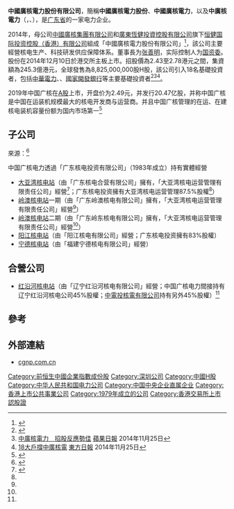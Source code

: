 {{Infobox Company 
| company_name     = 中国广核电力股份有限公司
| company_name_en  = CGN Power
| company_logo     = 
| company_type     = 上市公司（{{hkex|1816}}、{{szse|003816}}）
| company_slogan   = 安全第一，质量第一，追求卓越 
| location         = {{CHN}}[[广东省|广东省]][[深圳市|深圳市]][[福田区|福田区]][[深南大道|深南大道]]2002号中广核大厦南楼18楼
| key_people       = 董事长：张善明
| industry         = 建设、运营及管理核电站，销售该等核电站所发电力，组织开发核电站的设计及科研工作
| products         = 电力 
| revenue          = 
| operating_income = 
| net_income       = 115.71亿
| num_employees    = 18663 
| parent           = 中国广核集团 
| subsid           = [[红沿河核电站|红沿河核电]]
| homepage         = www.cgnp.com.cn
| footnotes        = 
|earnings_per_share=0.11元|P/E_ratio=14.6倍|founder=|equity=}}

{{NOT|中国广核集团}}
{{广东省核电站}}
'''中國廣核電力股份有限公司'''，簡稱'''中國廣核電力股份'''、'''中國廣核電力'''，以及'''中廣核電力'''（{{lang-en|'''CGN Power Co., Ltd.'''}}，{{hkex|1816}}、{{szse|003816}}），是[[广东省|广东省]]的一家电力企业。

2014年，母公司[[中國廣核集團有限公司|中國廣核集團有限公司]]和[[廣東恆健投資控股有限公司|廣東恆健投資控股有限公司]]旗下[[恒健国际投资控股（香港）有限公司|恒健国际投资控股（香港）有限公司]]組成「中國廣核電力股份有限公司」<ref>{{Cite web |url=http://www.cgnp.com.cn/n325873/n703198/index.html |title=中國廣核電力股份有限公司發展史 |accessdate=2015-01-01 |archive-date=2014-12-31 |archive-url=https://web.archive.org/web/20141231201826/http://www.cgnp.com.cn/n325873/n703198/index.html |dead-url=no }}</ref>，該公司主要經營核电生产、科技研发供应保障体系。董事長为[[张善明|张善明]]，实际控制人为[[国务院国有资产监督管理委员会|国资委]]。股份在2014年12月10日於港交所主板上市。招股價為2.43至2.78港元之間，集資額為245.3億港元，全球發售為8,825,000,000股H股，該公司引入18名基礎投資者，包括[[中華電力|中華電力]]、{{link-en|Och-Ziff|Och-Ziff|}}、[[國家開發銀行|國家開發銀行]]等主要基礎投資者<ref name="招股書">{{cite book|url=http://www.hkexnews.hk/listedco/listconews/SEHK/2014/1127/LTN20141127048_C.pdf|title=全球發售|type=招股書|date=2014年11月27日|accessdate=2018年7月1日|publisher=中國廣核電力|language=zh-hk|via=港交所網頁|archive-date=2016年4月18日|archive-url=https://web.archive.org/web/20160418070219/http://www.hkexnews.hk/listedco/listconews/SEHK/2014/1127/LTN20141127048_C.pdf|dead-url=no}}</ref><ref>[http://hk.apple.nextmedia.com/financeestate/art/20141125/18946633 中廣核電力　招股反應勢佳] {{Wayback|url=http://hk.apple.nextmedia.com/financeestate/art/20141125/18946633 |date=20170113114548 }}[[蘋果日報|蘋果日報]] 2014年11月25日</ref><ref>[http://orientaldaily.on.cc/cnt/finance/20141125/00202_001.html 18大戶撐中廣核電] {{Wayback|url=http://orientaldaily.on.cc/cnt/finance/20141125/00202_001.html |date=20190515222454 }}[[東方日報|東方日報]] 2014年11月25日</ref>。

2019年中国广核在[[A股_(中國)|A股]]上市，开盘价为2.49元，并发行20.47亿股，并称中国广核是中国在运装机规模最大的核电开发商与运营商。并且中国广核管理的在运、在建核电装机容量份额为国内市场第一<ref>{{Cite web |url=https://m.yicai.com/news/100307508.html |title=存档副本 |accessdate=2019-09-01 |archive-date=2019-09-01 |archive-url=https://web.archive.org/web/20190901122011/https://m.yicai.com/news/100307508.html |dead-url=no }}</ref>

==子公司==
來源：<ref>{{Cite web |url=http://www.cgnp.com.cn/n325873/n703172/index.html |title=中國廣核電力股份有限公司簡介 |accessdate=2015-01-01 |archive-date=2015-01-01 |archive-url=https://web.archive.org/web/20150101063950/http://www.cgnp.com.cn/n325873/n703172/index.html |dead-url=no }}</ref>

中国广核电力透過「广东核电投资有限公司」（1983年成立）持有實體經營
*[[大亚湾核电站|大亚湾核电站]]（由「广东核电合营有限公司」擁有，「大亚湾核电运营管理有限责任公司」經營<ref name=大亚湾>{{cite web|url=http://www.dnmc.com.cn/dnmccn/c101666/list_gsgk_tt.shtml|title=公司简介|accessdate=2018年7月1日|publisher=大亚湾核电运营管理有限责任公司|language=zh-cn|archive-url=https://web.archive.org/web/20180701165230/http://www.dnmc.com.cn/dnmccn/c101666/list_gsgk_tt.shtml|archive-date=2018年7月1日|dead-url=yes}}</ref>；广东核电投资擁有大亚湾核电运营管理87.5%股權<ref name=大亚湾/>）
*[[岭澳核电站|岭澳核电站]]一期（由「广东岭澳核电有限公司」擁有，「大亚湾核电运营管理有限责任公司」經營<ref name=大亚湾/>）
*[[岭澳核电站|岭澳核电站]]二期（由「广东岭东核电有限公司」擁有，「大亚湾核电运营管理有限责任公司」經營<ref name=大亚湾/>）
*[[阳江核电站|阳江核电站]]（由「阳江核电有限公司」經營；广东核电投资擁有83%股權）
*[[宁德核电站|宁德核电站]]（由「福建宁德核电有限公司」經營）

==合營公司==
*[[红沿河核电站|红沿河核电站]]（由「辽宁红沿河核电有限公司」經營；中国广核电力間接持有辽宁红沿河核电公司45%股權；[[中國電力投資集團公司|中電投核電有限公司]]持有另外45%股權）<ref name="招股書"/>{{rp|106-107}}

==參考==
{{reflist}}

==外部連結==
*[http://www.cgnp.com.cn cgnp.com.cn]{{Wayback|url=http://www.cgnp.com.cn/ |date=20150101064034 }}

[[Category:前恒生中國企業指數成份股|Category:前恒生中國企業指數成份股]]
[[Category:深圳公司|Category:深圳公司]]
[[Category:中國H股|Category:中國H股]]
[[Category:中华人民共和国电力公司|Category:中华人民共和国电力公司]]
[[Category:中国中央企业直属企业|Category:中国中央企业直属企业]]
[[Category:香港上市公共事業公司|Category:香港上市公共事業公司]]
[[Category:1979年成立的公司|Category:1979年成立的公司]]
[[Category:香港交易所上市認股證|Category:香港交易所上市認股證]]